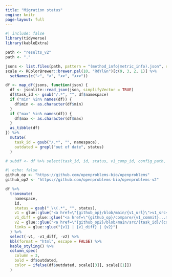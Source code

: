```yaml
---
title: "Migration status"
engine: knitr
page-layout: full
---
```

 
```r
#| include: false
library(tidyverse)
library(kableExtra)

path <- "results_v2"
path <- "."

jsons <- list.files(path, pattern = "(method_info|metric_info).json", recursive = TRUE, full.names = TRUE)
scale <- RColorBrewer::brewer.pal(10, "RdYlGn")[c(9, 3, 2, 1)] %>%
  setNames(c("✓", "✗", "✗✗", "✗✗✗"))

df <- map_df(jsons, function(json) {
  df <- jsonlite::read_json(json, simplifyVector = TRUE)
  df$task_id <- gsub("/.*", "", df$namespace)
  if ("min" %in% names(df)) {
    df$min <- as.character(df$min)
  }
  if ("max" %in% names(df)) {
    df$max <- as.character(df$max)
  }
  as_tibble(df)
}) %>%
  mutate(
    task_id = gsub("/.*", "", namespace),
    outdated = grepl("out of date", status)
  )

# subdf <- df %>% select(task_id, id, status, v1_comp_id, config_path, v1_url, v1_commit)
```

```r
#| echo: false
github_op <- "https://github.com/openproblems-bio/openproblems"
github_op2 <- "https://github.com/openproblems-bio/openproblems-v2"

df %>%
  transmute(
    namespace,
    id,
    status = gsub(" \\(.*", "", status),
    v1 = glue::glue("<a href=\"{github_op}/blob/main/{v1_url}\">v1_src</a>"),
    v1_diff = glue::glue("<a href=\"{github_op}/compare/{v1_commit}...main\">v1_diff</a>"),
    v2 = glue::glue("<a href=\"{github_op2}/blob/main/src/{task_id}/{config_path}\">v2_src</a>"),
    links = glue::glue("{v1} | {v1_diff} | {v2}")
  ) %>%
  select(-v1, -v1_diff, -v2) %>%
  kbl(format = "html", escape = FALSE) %>%
  kable_styling() %>%
  column_spec(
    column = 3,
    bold = df$outdated,
    color = ifelse(df$outdated, scale[[3]], scale[[1]])
  )
```
